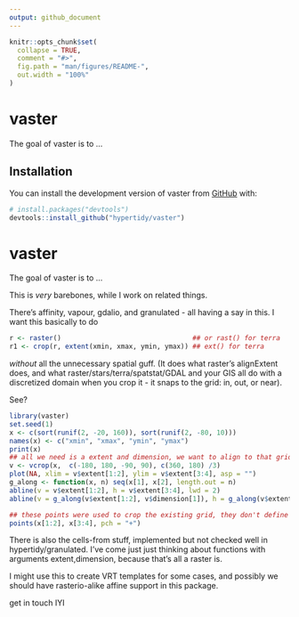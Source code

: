 ```yaml
---
output: github_document
---
```


<!-- README.md is generated from README.Rmd. Please edit that file -->

```r
knitr::opts_chunk$set(
  collapse = TRUE,
  comment = "#>",
  fig.path = "man/figures/README-",
  out.width = "100%"
)
```

# vaster

<!-- badges: start -->
<!-- badges: end -->

The goal of vaster is to ...

## Installation

You can install the development version of vaster from [GitHub](https://github.com/) with:

``` r
# install.packages("devtools")
devtools::install_github("hypertidy/vaster")
```


# vaster

<!-- badges: start -->
<!-- badges: end -->

The goal of vaster is to ...


This is *very* barebones, while I work on related things. 

There's affinity, vapour, gdalio, and granulated - all having a say in this. I want this basically to do 

```R
r <- raster()                                 ## or rast() for terra
r1 <- crop(r, extent(xmin, xmax, ymin, ymax)) ## ext() for terra
```

*without* all the unnecessary spatial guff. (It does what raster's alignExtent does, and what raster/stars/terra/spatstat/GDAL and your GIS all do with a discretized domain when you crop it  - it snaps to the grid: in, out, or near). 

See?

```r
library(vaster)
set.seed(1)
x <- c(sort(runif(2, -20, 160)), sort(runif(2, -80, 10)))
names(x) <- c("xmin", "xmax", "ymin", "ymax")
print(x)
## all we need is a extent and dimension, we want to align to that grid
v <- vcrop(x,  c(-180, 180, -90, 90), c(360, 180) /3)
plot(NA, xlim = v$extent[1:2], ylim = v$extent[3:4], asp = "")
g_along <- function(x, n) seq(x[1], x[2], length.out = n)
abline(v = v$extent[1:2], h = v$extent[3:4], lwd = 2)
abline(v = g_along(v$extent[1:2], v$dimension[1]), h = g_along(v$extent[3:4], v$dimension[2]), col = "grey")

## these points were used to crop the existing grid, they don't define its alignment
points(x[1:2], x[3:4], pch = "+")
```

There is also the cells-from stuff, implemented but not checked well in hypertidy/granulated. I've come just just thinking about functions with 
arguments extent,dimension, because that's all a raster is. 

I might use this to create VRT templates for some cases, and possibly we should have rasterio-alike affine support in this package. 

get in touch IYI



